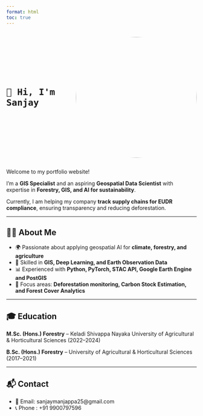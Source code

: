 ```yaml
---
format: html
toc: true
---
```


<div style="display: flex; align-items: center;">

  <div style="font-size: 2em; font-weight: bold; margin-right: 20px;">
    👋 Hi, I'm Sanjay
  </div>

  <img src="images/sanjay.jpeg" 
       alt="Sanjay M" 
       style="width:320px; height:320px; border-radius:50%; object-fit:cover;">
</div>

<p>Welcome to my portfolio website!</p>

I’m a **GIS Specialist** and an aspiring **Geospatial Data Scientist** with expertise in **Forestry, GIS, and AI for sustainability**.  

Currently, I am helping my company **track supply chains for EUDR compliance**, ensuring transparency and reducing deforestation.  

---

## 🧑‍💻 About Me

- 🌍 Passionate about applying geospatial AI for **climate, forestry, and agriculture**  
- 🔭 Skilled in **GIS, Deep Learning, and Earth Observation Data**  
- 📊 Experienced with **Python, PyTorch, STAC API, Google Earth Engine and PostGIS**  
- 🎯 Focus areas: **Deforestation monitoring, Carbon Stock Estimation, and Forest Cover Analytics**

---

## 🎓 Education

**M.Sc. (Hons.) Forestry** – Keladi Shivappa Nayaka University of Agricultural & Horticultural Sciences (2022–2024)  

**B.Sc. (Hons.) Forestry** – University of Agricultural & Horticultural Sciences (2017–2021)  

---

## 📬 Contact

- 📧 Email: sanjaymanjappa25@gmail.com  
- 📞 Phone : +91 9900797596
